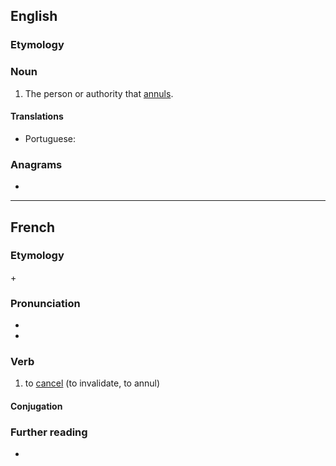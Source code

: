 ==English==

===Etymology===
{{suffix|en|annul|er}}

===Noun===
{{en-noun}}

# The person or authority that [[annul]]s.

====Translations====
{{trans-top|person or authority that annuls}}
* Portuguese: {{t|pt|anulador|m}}
{{trans-mid}}
{{trans-bottom}}

===Anagrams===
* {{anagrams|en|a=aelnnru|unlearn}}

----

==French==

===Etymology===
{{der|fr|la|ad}} + {{m|la|nullus||to nothing}}

===Pronunciation===
* {{fr-IPA}}
* {{audio|fr|Fr-annuler.ogg|Audio}}

===Verb===
{{fr-verb}}

# to [[cancel]] (to invalidate, to annul)

====Conjugation====
{{fr-conj-auto}}

===Further reading===
* {{R:TLFi}}